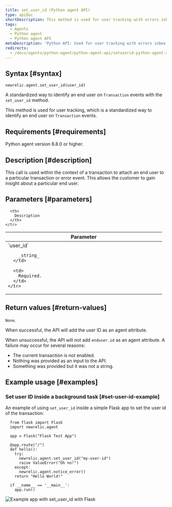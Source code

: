 ```yaml
---
title: set_user_id (Python agent API)
type: apiDoc
shortDescription: This method is used for user tracking with errors inbox.
tags:
  - Agents
  - Python agent
  - Python agent API
metaDescription: 'Python API: Used for user tracking with errors inbox.'
redirects:
  - /docs/agents/python-agent/python-agent-api/setuserid-python-agent-api
---
```



## Syntax [#syntax]

```
newrelic.agent.set_user_id(user_id)
```

A standardized way to identify an end user on `Transaction` events with the `set_user_id` method.

This method is used for user tracking, which is a standardized way to identify an end user on `Transaction` events.

## Requirements [#requirements]

Python agent version 8.8.0 or higher.

## Description [#description]

This call is used within the context of a transaction to attach an end user to a particular transaction or error event. This allows the customer to gain insight about a particular end user.

## Parameters [#parameters]

<table>
  <thead>
    <tr>
      <th width="25%">
        Parameter
      </th>

      <th>
        Description
      </th>
    </tr>
  </thead>

  <tbody>
    <tr>
      <td>
        `user_id`

        _string_
      </td>

      <td>
        Required.
      </td>
    </tr>

  </tbody>
</table>

## Return values [#return-values]

`None`.

When successful, the API will add the user ID as an agent attribute.

When unsuccessful, the API will not add `enduser.id` as an agent attribute.  A failure may occur for several reasons:

* The current transaction is not enabled.
* Nothing was provided as an input to the API.
* Something was provided but it was not a string.

## Example usage [#examples]

### Set user ID inside a background task [#set-user-id-example]

An example of using `set_user_id` inside a simple Flask app to set the user id of the transaction:

```
  from flask import Flask
  import newrelic.agent

  app = Flask("Flask Test App")

  @app.route("/")
  def hello():
    try:
      newrelic.agent.set_user_id("my-user-id")
      raise ValueError("Oh no!")
    except:
      newrelic.agent.notice_error()
    return "Hello World!"

  if __name__ == '__main__':
    app.run()
```

  <img
    title="Example app with set_user_id with Flask"
    alt="Example app with set_user_id with Flask"
    src={errorsinboxPythonSetUserID}
  />
